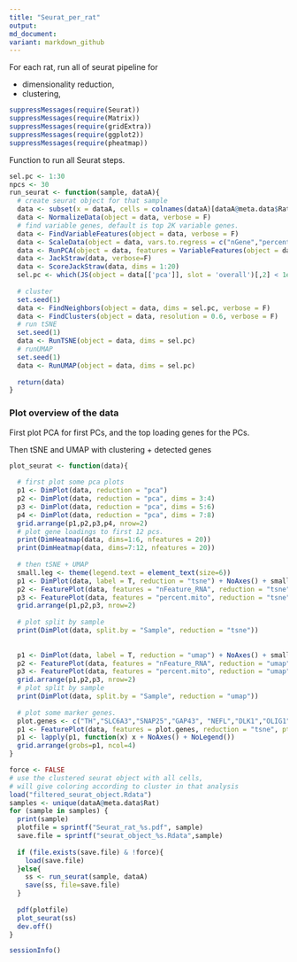 ```yaml
---
title: "Seurat_per_rat"
output: 
md_document:
variant: markdown_github
---
```

  
For each rat, run all of seurat pipeline for 

* dimensionality reduction, 
* clustering, 


```r
suppressMessages(require(Seurat))
suppressMessages(require(Matrix))
suppressMessages(require(gridExtra))
suppressMessages(require(ggplot2))
suppressMessages(require(pheatmap))
```


Function to run all Seurat steps.

```r
sel.pc <- 1:30
npcs <- 30
run_seurat <- function(sample, dataA){
  # create seurat object for that sample
  data <- subset(x = dataA, cells = colnames(dataA)[dataA@meta.data$Rat == sample])
  data <- NormalizeData(object = data, verbose = F)
  # find variable genes, default is top 2K variable genes.
  data <- FindVariableFeatures(object = data, verbose = F)
  data <- ScaleData(object = data, vars.to.regress = c("nGene","percent.mito"), verbose = F)
  data <- RunPCA(object = data, features = VariableFeatures(object = data), verbose=F)
  data <- JackStraw(data, verbose=F)
  data <- ScoreJackStraw(data, dims = 1:20)
  sel.pc <- which(JS(object = data[['pca']], slot = 'overall')[,2] < 1e-3)
  
  # cluster
  set.seed(1)
  data <- FindNeighbors(object = data, dims = sel.pc, verbose = F)
  data <- FindClusters(object = data, resolution = 0.6, verbose = F)
  # run tSNE
  set.seed(1)
  data <- RunTSNE(object = data, dims = sel.pc)
  # runUMAP
  set.seed(1)
  data <- RunUMAP(object = data, dims = sel.pc)
  
  return(data)
}
```  


### Plot overview of the data

First plot PCA for first PCs, and the top loading genes for the PCs.

Then tSNE and UMAP with clustering + detected genes




```r
plot_seurat <- function(data){
  
  # first plot some pca plots
  p1 <- DimPlot(data, reduction = "pca")
  p2 <- DimPlot(data, reduction = "pca", dims = 3:4)
  p3 <- DimPlot(data, reduction = "pca", dims = 5:6)
  p4 <- DimPlot(data, reduction = "pca", dims = 7:8)
  grid.arrange(p1,p2,p3,p4, nrow=2)
  # plot gene loadings to first 12 pcs.
  print(DimHeatmap(data, dims=1:6, nfeatures = 20))
  print(DimHeatmap(data, dims=7:12, nfeatures = 20))
  
  # then tSNE + UMAP
  small.leg <- theme(legend.text = element_text(size=6))
  p1 <- DimPlot(data, label = T, reduction = "tsne") + NoAxes() + small.leg
  p2 <- FeaturePlot(data, features = "nFeature_RNA", reduction = "tsne") + NoAxes() + small.leg
  p3 <- FeaturePlot(data, features = "percent.mito", reduction = "tsne") + NoAxes() + small.leg
  grid.arrange(p1,p2,p3, nrow=2)  
  
  # plot split by sample
  print(DimPlot(data, split.by = "Sample", reduction = "tsne"))
  
  
  p1 <- DimPlot(data, label = T, reduction = "umap") + NoAxes() + small.leg
  p2 <- FeaturePlot(data, features = "nFeature_RNA", reduction = "umap") + NoAxes() + small.leg
  p3 <- FeaturePlot(data, features = "percent.mito", reduction = "umap") + NoAxes() + small.leg
  grid.arrange(p1,p2,p3, nrow=2)  
  # plot split by sample
  print(DimPlot(data, split.by = "Sample", reduction = "umap"))  
  
  # plot some marker genes.
  plot.genes <- c("TH","SLC6A3","SNAP25","GAP43", "NEFL","DLK1","OLIG1","GFAP","AQP4","COL1A1","DCN","FBLN1")
  p1 <- FeaturePlot(data, features = plot.genes, reduction = "tsne", pt.size = 0.2, combine = F, cols = c("yellow","red","black"))
  p1 <- lapply(p1, function(x) x + NoAxes() + NoLegend())
  grid.arrange(grobs=p1, ncol=4)
}
```



```r
force <- FALSE
# use the clustered seurat object with all cells, 
# will give coloring according to cluster in that analysis
load("filtered_seurat_object.Rdata")
samples <- unique(dataA@meta.data$Rat)
for (sample in samples) {
  print(sample)
  plotfile = sprintf("Seurat_rat_%s.pdf", sample)
  save.file = sprintf("seurat_object_%s.Rdata",sample)
  
  if (file.exists(save.file) & !force){
    load(save.file)
  }else{
    ss <- run_seurat(sample, dataA)
    save(ss, file=save.file)
  }
  
  pdf(plotfile)
  plot_seurat(ss)
  dev.off()
}

```



```r
sessionInfo()
```